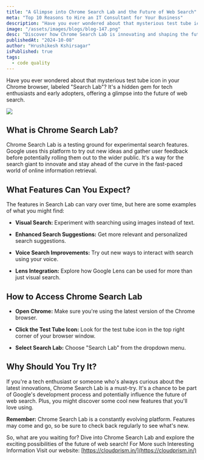```yaml
---
title: "A Glimpse into Chrome Search Lab and the Future of Web Search"
meta: "Top 10 Reasons to Hire an IT Consultant for Your Business"
description: "Have you ever wondered about that mysterious test tube icon in your Chrome browser, labeled "Search Lab"? It's a hidden gem for tech enthusiasts and early adopters, offering a glimpse into the future of web search."
image: "/assets/images/blogs/blog-147.png"
desc: "Discover how Chrome Search Lab is innovating and shaping the future of web search, bringing new features and smarter technology"
publishedAt: "2024-10-08"
author: "Hrushikesh Kshirsagar"
isPublished: true
tags:
  - code quality
---
```


Have you ever wondered about that mysterious test tube icon in your Chrome browser, labeled "Search Lab"? It's a hidden gem for tech enthusiasts and early adopters, offering a glimpse into the future of web search.

<Image src="/assets/images/blogs/blog-148.png" />

## What is Chrome Search Lab?

Chrome Search Lab is a testing ground for experimental search features. Google uses this platform to try out new ideas and gather user feedback before potentially rolling them out to the wider public. It's a way for the search giant to innovate and stay ahead of the curve in the fast-paced world of online information retrieval.

## What Features Can You Expect?

The features in Search Lab can vary over time, but here are some examples of what you might find:

- **Visual Search:** Experiment with searching using images instead of text.

- **Enhanced Search Suggestions:** Get more relevant and personalized search suggestions.

- **Voice Search Improvements:** Try out new ways to interact with search using your voice.

- **Lens Integration:** Explore how Google Lens can be used for more than just visual search.

## How to Access Chrome Search Lab

- **Open Chrome:** Make sure you're using the latest version of the Chrome browser.

- **Click the Test Tube Icon:** Look for the test tube icon in the top right corner of your browser window.

- **Select Search Lab:** Choose "Search Lab" from the dropdown menu.

## Why Should You Try It?

If you're a tech enthusiast or someone who's always curious about the latest innovations, Chrome Search Lab is a must-try. It's a chance to be part of Google's development process and potentially influence the future of web search. Plus, you might discover some cool new features that you'll love using.

**Remember:** Chrome Search Lab is a constantly evolving platform. Features may come and go, so be sure to check back regularly to see what's new.

So, what are you waiting for? Dive into Chrome Search Lab and explore the exciting possibilities of the future of web search!
For More such Interesting Information Visit our website: [https://cloudprism.in/](https://cloudprism.in/)
